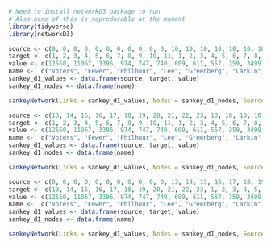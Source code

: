 

```r
# Need to install networkD3 package to run
# Also none of this is reproducable at the moment
library(tidyverse)
library(networkD3)
```


```r
source <- c(0, 0, 0, 0, 0, 0, 0, 0, 0, 0, 0, 10, 10, 10, 10, 10, 10, 10, 10, 10, 10, 9, 9, 9, 9, 9, 9, 9, 9, 9, 8, 8, 8, 8, 8, 8, 8, 8, 7, 7, 7, 7, 7, 7, 7, 6, 6, 6, 6, 6, 6, 5, 5, 5, 5, 5, 4, 4, 4, 4, 3, 3, 3)
target <- c(1, 2, 3, 4, 5, 6, 7, 8, 9, 10, 11, 1, 2, 3, 4, 5, 6, 7, 8, 9, 12, 1, 2, 3, 4, 5, 6, 7, 8, 12, 1, 2, 3, 4, 5, 6, 7, 12, 1, 2, 3, 4, 5, 6, 12, 1, 2, 3, 4, 5, 12, 1, 2, 3, 4, 12, 1, 2, 3, 12, 1, 2, 12)
value <- c(12550, 11067, 3396, 974, 747, 740, 609, 611, 557, 359, 3499, 139, 68, 12, 10, 26, 4, 43, 15, 9, 23, 88, 113, 82, 58, 62, 17, 28, 29, 52, 68, 108, 70, 81, 70, 27, 52, 55, 221, 167, 77, 61, 71, 32, 48, 67, 205, 242, 130, 56, 56, 164, 201, 121, 142, 90, 162, 312, 159, 147, 1554, 1175, 492)
name <-  c("Voters", "Fewer", "Philhour", "Lee", "Greenberg", "Larkin", "Kwong", "Lyens", "Jungreis", "D'Silva", "Thornley", "N/A", "Exhausted")
sankey_d1_values <- data.frame(source, target, value)
sankey_d1_nodes <- data.frame(name)
```


```r
sankeyNetwork(Links = sankey_d1_values, Nodes = sankey_d1_nodes, Source = "source", Target = "target", Value = "value", NodeID = "name", units = "voters", fontSize = 12, nodeWidth = 20)
```


```r
source <- c(13, 14, 15, 16, 17, 18, 19, 20, 21, 22, 23, 10, 10, 10, 10, 10, 10, 10, 10, 10, 10, 9, 9, 9, 9, 9, 9, 9, 9, 9, 8, 8, 8, 8, 8, 8, 8, 8, 7, 7, 7, 7, 7, 7, 7, 6, 6, 6, 6, 6, 6, 5, 5, 5, 5, 5, 4, 4, 4, 4, 3, 3, 3, 13, 14, 23, 24)
target <- c(1, 2, 3, 4, 5, 6, 7, 8, 9, 10, 11, 1, 2, 3, 4, 5, 6, 7, 8, 9, 12, 1, 2, 3, 4, 5, 6, 7, 8, 12, 1, 2, 3, 4, 5, 6, 7, 12, 1, 2, 3, 4, 5, 6, 12, 1, 2, 3, 4, 5, 12, 1, 2, 3, 4, 12, 1, 2, 3, 12, 1, 2, 12, 24, 24, 24, 10)
value <- c(12550, 11067, 3396, 974, 747, 740, 609, 611, 557, 359, 3499, 139, 68, 12, 10, 26, 4, 43, 15, 9, 23, 88, 113, 82, 58, 62, 17, 28, 29, 52, 68, 108, 70, 81, 70, 27, 52, 55, 221, 167, 77, 61, 71, 32, 48, 67, 205, 242, 130, 56, 56, 164, 201, 121, 142, 90, 162, 312, 159, 147, 1554, 1175, 492, 0, 0, 0, 0)
name <-  c("Voters", "Fewer", "Philhour", "Lee", "Greenberg", "Larkin", "Kwong", "Lyens", "Jungreis", "D'Silva", "Thornley", "N/A", "Exhausted", "Fewer", "Philhour", "Lee", "Greenberg", "Larkin", "Kwong", "Lyens", "Jungreis", "D'Silva", "Thornley", "N/A", ".")
sankey_d1_values <- data.frame(source, target, value)
sankey_d1_nodes <- data.frame(name)

sankeyNetwork(Links = sankey_d1_values, Nodes = sankey_d1_nodes, Source = "source", Target = "target", Value = "value", NodeID = "name", units = "voters", fontSize = 12, nodeWidth = 20)
```

```r
source <- c(0, 0, 0, 0, 0, 0, 0, 0, 0, 0, 0, 13, 14, 15, 16, 17, 18, 19, 20, 21, 22, 23, 10, 10, 10, 10, 10, 10, 10, 10, 10, 10, 9, 9, 9, 9, 9, 9, 9, 9, 9, 8, 8, 8, 8, 8, 8, 8, 8, 7, 7, 7, 7, 7, 7, 7, 6, 6, 6, 6, 6, 6, 5, 5, 5, 5, 5, 4, 4, 4, 4, 3, 3, 3, 13, 14, 23, 24)
target <- c(13, 14, 15, 16, 17, 18, 19, 20, 21, 22, 23, 1, 2, 3, 4, 5, 6, 7, 8, 9, 10, 11, 1, 2, 3, 4, 5, 6, 7, 8, 9, 12, 1, 2, 3, 4, 5, 6, 7, 8, 12, 1, 2, 3, 4, 5, 6, 7, 12, 1, 2, 3, 4, 5, 6, 12, 1, 2, 3, 4, 5, 12, 1, 2, 3, 4, 12, 1, 2, 3, 12, 1, 2, 12, 24, 24, 24, 10)
value <- c(12550, 11067, 3396, 974, 747, 740, 609, 611, 557, 359, 3499, 12550, 11067, 3396, 974, 747, 740, 609, 611, 557, 359, 3499, 139, 68, 12, 10, 26, 4, 43, 15, 9, 23, 88, 113, 82, 58, 62, 17, 28, 29, 52, 68, 108, 70, 81, 70, 27, 52, 55, 221, 167, 77, 61, 71, 32, 48, 67, 205, 242, 130, 56, 56, 164, 201, 121, 142, 90, 162, 312, 159, 147, 1554, 1175, 492, 0, 0, 0, 0)
name <-  c("Voters", "Fewer", "Philhour", "Lee", "Greenberg", "Larkin", "Kwong", "Lyens", "Jungreis", "D'Silva", "Thornley", "N/A", "Exhausted", "Fewer", "Philhour", "Lee", "Greenberg", "Larkin", "Kwong", "Lyens", "Jungreis", "D'Silva", "Thornley", "N/A", ".")
sankey_d1_values <- data.frame(source, target, value)
sankey_d1_nodes <- data.frame(name)

sankeyNetwork(Links = sankey_d1_values, Nodes = sankey_d1_nodes, Source = "source", Target = "target", Value = "value", NodeID = "name", units = "voters", fontSize = 12, nodeWidth = 20)
```

